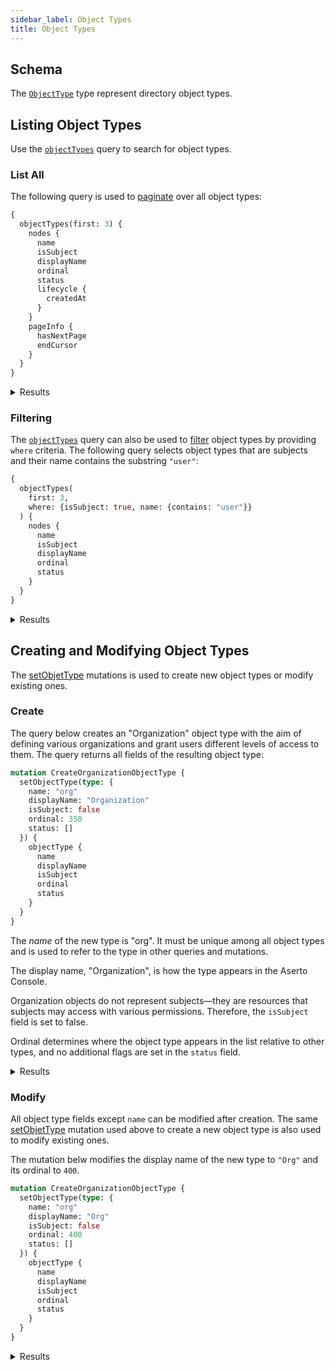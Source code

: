 ```yaml
---
sidebar_label: Object Types
title: Object Types
---
```


## Schema

The [`ObjectType`](schema/object-types/objects/object-type) type represent directory object types.

## Listing Object Types

Use the [`objectTypes`](schema/object-types/queries/object-types) query to search for object types.

### List All

The following query is used to [paginate](overview#pagination) over all object types:

```graphql
{
  objectTypes(first: 3) {
    nodes {
      name
      isSubject
      displayName
      ordinal
      status
      lifecycle {
        createdAt
      }
    }
    pageInfo {
      hasNextPage
      endCursor
    }
  }
}
```

<details>
  <summary>Results</summary>
  <div><span/>

  ```json
{
  "data": {
    "objectTypes": {
      "nodes": [
        {
          "name": "user",
          "isSubject": true,
          "displayName": "User",
          "ordinal": 100,
          "status": [],
          "lifecycle": {
            "createdAt": "2022-08-16T01:02:39.336401Z"
          }
        },
        {
          "name": "group",
          "isSubject": true,
          "displayName": "Group",
          "ordinal": 200,
          "status": [],
          "lifecycle": {
            "createdAt": "2022-08-16T01:02:39.336401Z"
          }
        },
        {
          "name": "identity",
          "isSubject": false,
          "displayName": "Identity",
          "ordinal": 300,
          "status": [
            "READONLY"
          ],
          "lifecycle": {
            "createdAt": "2022-08-16T01:02:39.336401Z"
          }
        }
      ],
      "pageInfo": {
        "hasNextPage": true,
        "endCursor": "K/+3AwEBBkN1cnNvcgH/uAABAgEIT3B0c0hhc2gBBgABBEtleXMB/7oAAAAW/7kCAQEIW11zdHJpbmcB/7oAAQwAABn/uAH4an7my8dlas8BAgM0MDAFMTAwMDQA"
      }
    }
  }
}
```
  </div>
</details>

### Filtering

The [`objectTypes`](schema/object-types/queries/object-types) query can also be used to [filter](overview#filters) object types by
providing `where` criteria. The following query selects object types that are subjects and their name contains the
substring `"user"`:

```graphql
{
  objectTypes(
    first: 3,
    where: {isSubject: true, name: {contains: "user"}}
  ) {
    nodes {
      name
      isSubject
      displayName
      ordinal
      status
    }
  }
}
```

<details>
  <summary>Results</summary>
  <div><span/>

```json
{
  "data": {
    "objectTypes": {
      "nodes": [
        {
          "name": "user",
          "isSubject": true,
          "displayName": "User",
          "ordinal": 100,
          "status": []
        },
        {
          "name": "user-v1",
          "isSubject": true,
          "displayName": "UserV1",
          "ordinal": 1000,
          "status": [
            "HIDDEN",
            "READONLY"
          ]
        }
      ]
    }
  }
}
```
  </div>
</details>

## Creating and Modifying Object Types

The [setObjetType](schema/object-types/mutations/set-object-type) mutations is used to create new object types or modify existing
ones.


### Create

The query below creates an "Organization" object type with the aim of defining various organizations and grant
users different levels of access to them. The query returns all fields of the resulting object type:

```graphql
mutation CreateOrganizationObjectType {
  setObjectType(type: {
    name: "org"
    displayName: "Organization"
    isSubject: false
    ordinal: 350
    status: []
  }) {
    objectType {
      name
      displayName
      isSubject
      ordinal
      status
    }
  }
}
```

The _name_ of the new type is "org". It must be unique among all object types and is used to refer to
the type in other queries and mutations.

The display name, "Organization", is how the type appears in the Aserto Console.

Organization objects do not represent subjects&mdash;they are resources that subjects may access with various
permissions. Therefore, the `isSubject` field is set to false.

Ordinal determines where the object type appears in the list relative to other types, and no additional flags are
set in the `status` field.


<details>
  <summary>Results</summary>
  <div><span/>

```json
{
  "data": {
    "setObjectType": {
      "objectType": {
        "name": "org",
        "displayName": "Organization",
        "isSubject": false,
        "ordinal": 350,
        "status": []
      }
    }
  }
}
```
  </div>
</details>


### Modify

All object type fields except `name` can be modified after creation. The same [setObjetType](schema/object-types/mutations/set-object-type)
mutation used above to create a new object type is also used to modify existing ones.

The mutation belw modifies the display name of the new type to `"Org"` and its ordinal to `400`.

```graphql
mutation CreateOrganizationObjectType {
  setObjectType(type: {
    name: "org"
    displayName: "Org"
    isSubject: false
    ordinal: 400
    status: []
  }) {
    objectType {
      name
      displayName
      isSubject
      ordinal
      status
    }
  }
}
```

<details>
  <summary>Results</summary>
  <div><span/>

```json
{
  "data": {
    "setObjectType": {
      "objectType": {
        "name": "org",
        "displayName": "Org",
        "isSubject": false,
        "ordinal": 400,
        "status": []
      }
    }
  }
}
```
  </div>
</details>
